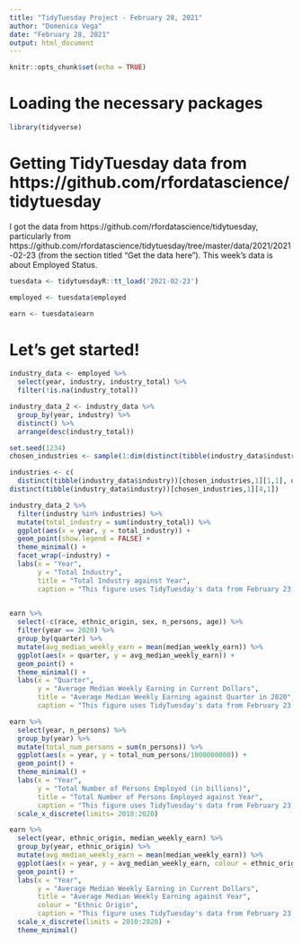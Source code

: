 ```yaml
---
title: "TidyTuesday Project - February 28, 2021"
author: "Domenica Vega"
date: "February 28, 2021"
output: html_document
---
```


```r
knitr::opts_chunk$set(echo = TRUE)
```

# Loading the necessary packages 
```r
library(tidyverse)
```

# Getting TidyTuesday data from https://github.com/rfordatascience/tidytuesday 

I got the data from https://github.com/rfordatascience/tidytuesday, particularly from https://github.com/rfordatascience/tidytuesday/tree/master/data/2021/2021-02-23
(from the section titled "Get the data here"). This week's data is about Employed Status. 

```r
tuesdata <- tidytuesdayR::tt_load('2021-02-23')

employed <- tuesdata$employed

earn <- tuesdata$earn
```

# Let's get started! 

```r
industry_data <- employed %>% 
  select(year, industry, industry_total) %>% 
  filter(!is.na(industry_total)) 

industry_data_2 <- industry_data %>% 
  group_by(year, industry) %>%
  distinct() %>%
  arrange(desc(industry_total)) 

set.seed(1234)
chosen_industries <- sample(1:dim(distinct(tibble(industry_data$industry)))[1], 4)

industries <- c(
  distinct(tibble(industry_data$industry))[chosen_industries,1][1,1], distinct(tibble(industry_data$industry))[chosen_industries,1][2,1], distinct(tibble(industry_data$industry))[chosen_industries,1][3,1], 
distinct(tibble(industry_data$industry))[chosen_industries,1][4,1])

industry_data_2 %>%
  filter(industry %in% industries) %>%
  mutate(total_industry = sum(industry_total)) %>%
  ggplot(aes(x = year, y = total_industry)) + 
  geom_point(show.legend = FALSE) + 
  theme_minimal() + 
  facet_wrap(~industry) + 
  labs(x = "Year", 
       y = "Total Industry", 
       title = "Total Industry against Year", 
       caption = "This figure uses TidyTuesday's data from February 23, 2021")
  
```

```r
earn %>%  
  select(-c(race, ethnic_origin, sex, n_persons, age)) %>% 
  filter(year == 2020) %>% 
  group_by(quarter) %>% 
  mutate(avg_median_weekly_earn = mean(median_weekly_earn)) %>%
  ggplot(aes(x = quarter, y = avg_median_weekly_earn)) + 
  geom_point() + 
  theme_minimal() +
  labs(x = "Quarter", 
       y = "Average Median Weekly Earning in Current Dollars", 
       title = "Average Median Weekly Earning against Quarter in 2020", 
       caption = "This figure uses TidyTuesday's data from February 23, 2021")
```

```r
earn %>% 
  select(year, n_persons) %>%
  group_by(year) %>%
  mutate(total_num_persons = sum(n_persons)) %>%
  ggplot(aes(x = year, y = total_num_persons/1000000000)) +
  geom_point() +
  theme_minimal() +
  labs(x = "Year", 
       y = "Total Number of Persons Employed (in billions)", 
       title = "Total Number of Persons Employed against Year", 
       caption = "This figure uses TidyTuesday's data from February 23, 2021") +
  scale_x_discrete(limits= 2010:2020)

```

```r
earn %>%
  select(year, ethnic_origin, median_weekly_earn) %>%
  group_by(year, ethnic_origin) %>%
  mutate(avg_median_weekly_earn = mean(median_weekly_earn)) %>% 
  ggplot(aes(x = year, y = avg_median_weekly_earn, colour = ethnic_origin)) +
  geom_point() + 
  labs(x = "Year", 
       y = "Average Median Weekly Earning in Current Dollars", 
       title = "Average Median Weekly Earning against Year", 
       colour = "Ethnic Origin", 
       caption = "This figure uses TidyTuesday's data from February 23, 2021") +
  scale_x_discrete(limits = 2010:2020) + 
  theme_minimal() 
  
```

